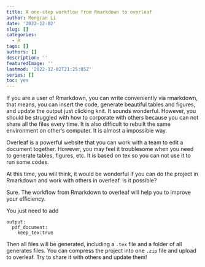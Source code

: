 ```yaml
---
title: A one-step workflow from Rmarkdown to overleaf
author: Mengran Li
date: '2022-12-02'
slug: []
categories:
  - R
tags: []
authors: []
description: ''
featuredImage: ''
lastmod: '2022-12-02T21:25:05Z'
series: []
toc: yes
---
```


If you are a user of Rmarkdown, you can write conveniently via rmarkdown, that means, you can insert the code, generate beautiful tables and figures, and update the output just clicking knit. It sounds wonderful. However, you should be struggled with how to corporate with others because you can not share all the files every time. It is also difficult to rebuilt the same environment on other's computer. It is almost a impossible way. 

Overleaf is a powerful website that you can work with a team to edit a document together. However, you may feel it troublesome when you need to generate tables, figures, etc. It is based on tex so you can not use it to run some codes. 

At this time, you will think, it would be wonderful if you can do the project in Rmarkdown and work with others in overleaf. Is it possible?

Sure. The workflow from Rmarkdown to overleaf will help you to improve your efficiency.

You just need to add

```
output:
  pdf_document:
    keep_tex:true
```

Then all files will be generated, including a `.tex` file and a folder of all generates files. You can compress the project into one `.zip` file and upload to overleaf. Try to share it with others and update them!







